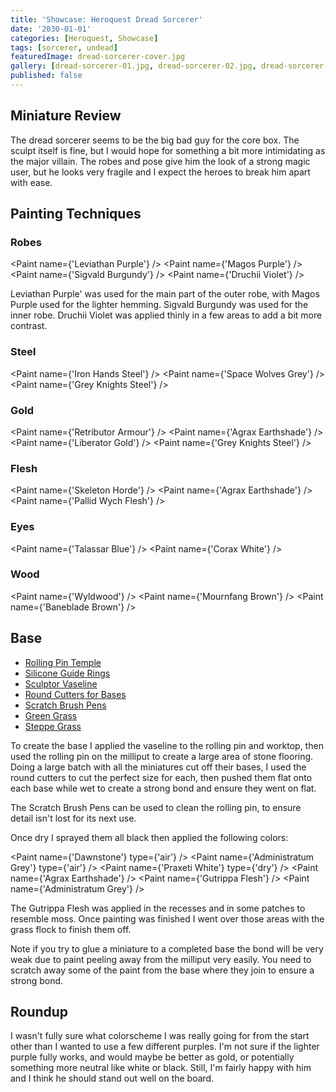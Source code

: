 ```yaml
---
title: 'Showcase: Heroquest Dread Sorcerer'
date: '2030-01-01'
categories: [Heroquest, Showcase]
tags: [sorcerer, undead]
featuredImage: dread-sorcerer-cover.jpg
gallery: [dread-sorcerer-01.jpg, dread-sorcerer-02.jpg, dread-sorcerer-03.jpg]
published: false
---
```



## Miniature Review

The dread sorcerer seems to be the big bad guy for the core box. The sculpt itself is fine, but I would hope for
something a bit more intimidating as the major villain. The robes and pose give him the look of a strong magic user,
but he looks very fragile and I expect the heroes to break him apart with ease.

## Painting Techniques

### Robes

<Paint name={'Leviathan Purple'} />
<Paint name={'Magos Purple'} />
<Paint name={'Sigvald Burgundy'} />
<Paint name={'Druchii Violet'} />

Leviathan Purple' was used for the main part of the outer robe, with Magos Purple used for the lighter hemming.
Sigvald Burgundy was used for the inner robe.
Druchii Violet was applied thinly in a few areas to add a bit more contrast.

### Steel

<Paint name={'Iron Hands Steel'} />
<Paint name={'Space Wolves Grey'} />
<Paint name={'Grey Knights Steel'} />

### Gold

<Paint name={'Retributor Armour'} />
<Paint name={'Agrax Earthshade'} />
<Paint name={'Liberator Gold'} />
<Paint name={'Grey Knights Steel'} />

### Flesh

<Paint name={'Skeleton Horde'} />
<Paint name={'Agrax Earthshade'} />
<Paint name={'Pallid Wych Flesh'} />

### Eyes

<Paint name={'Talassar Blue'} />
<Paint name={'Corax White'} />

### Wood

<Paint name={'Wyldwood'} />
<Paint name={'Mournfang Brown'} />
<Paint name={'Baneblade Brown'} />

## Base

- [Rolling Pin Temple](https://www.greenstuffworld.com/en/modelling-textured-rolling-pins/365-rolling-pin-hobby-roller-temple.html)
- [Silicone Guide Rings](https://www.greenstuffworld.com/en/modelling-textured-rolling-pins/540-silicone-guide-rings.html)
- [Sculptor Vaseline](https://www.greenstuffworld.com/en/sculptor-vaseline/349-sculptor-vaseline-petroleum-jelly.html)
- [Round Cutters for Bases](https://www.greenstuffworld.com/en/hobby-cutting-tools/801-round-cutters-for-bases-stainless-steel.html)
- [Scratch Brush Pens](https://www.greenstuffworld.com/en/engraving-tools/690-scratch-brush-pens.html)
- [Green Grass](https://www.thearmypainter.com/shop/us/bf4113p)
- [Steppe Grass](https://www.thearmypainter.com/shop/us/bf4115p)

To create the base I applied the vaseline to the rolling pin and worktop, then used the rolling pin on the milliput to
create a large area of stone flooring. Doing a large batch with all the miniatures cut off their bases, I used the round
cutters to cut the perfect size for each, then pushed them flat onto each base while wet to create a strong bond and
ensure they went on flat.

The Scratch Brush Pens can be used to clean the rolling pin, to ensure detail isn't lost for its next use.

Once dry I sprayed them all black then applied the following colors:

<Paint name={'Dawnstone'} type={'air'} />
<Paint name={'Administratum Grey'} type={'air'} />
<Paint name={'Praxeti White'} type={'dry'} />
<Paint name={'Agrax Earthshade'} />
<Paint name={'Gutrippa Flesh'} />
<Paint name={'Administratum Grey'} />

The Gutrippa Flesh was applied in the recesses and in some patches to resemble moss. Once painting was finished I went
over those areas with the grass flock to finish them off.

Note if you try to glue a miniature to a completed base the bond will be very weak due to paint peeling away from the
milliput very easily. You need to scratch away some of the paint from the base where they join to ensure a strong bond.

## Roundup

I wasn't fully sure what colorscheme I was really going for from the start other than I wanted to use a few different
purples. I'm not sure if the lighter purple fully works, and would maybe be better as gold, or potentially something
more neutral like white or black. Still, I'm fairly happy with him and I think he should stand out well on the board.
